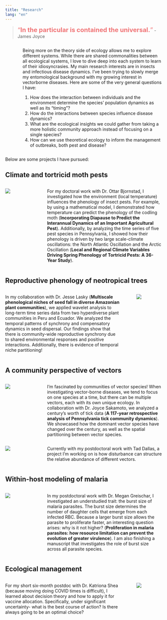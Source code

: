 ```yaml
---
title: "Research"
lang: "en"
---
```


> <q style="font-size: 20px;color:#f07375">**In the particular is contained the universal.**</q> - James Joyce

:::::: columns
::: {.column width="2%"}
:::

::: {.column width="1%"}
:::

::: {.column width="97%"}
Being more on the theory side of ecology allows me to explore different systems. While there are shared commonalities between all ecological systems, I love to dive deep into each system to learn of their idiosyncrasies. My main research interests are in insects and infectious disease dynamics. I've been trying to slowly merge my entomological background with my growing interest in vectorborne diseases. Here are some of the very general questions I have:

1.  How does the interaction between individuals and the environment determine the species' population dynamics as well as its "timing"?
2.  How do the interactions between species influence disease dynamics?
3.  What are the ecological insights we could gather from taking a more holistic community approach instead of focusing on a single species?
4.  How can we use theoretical ecology to inform the management of outbreaks, both pest and disease?
:::
::::::

Below are some projects I have pursued:

## Climate and tortricid moth pests

:::::: columns
::: {.column width="18%"}
![](media/moth_pic.png)
:::

::: {.column width="2%"}
:::

::: {.column width="80%"}
For my doctoral work with Dr. Ottar Bjornstad, I investigated how the environment (local temperature) influences the phenology of insect pests. For example, by using a mathematical model, I demonstrated how temperature can predict the phenology of the codling moth (**Incorporating Diapause to Predict the Interannual Dynamics of an Important Agricultural Pest**). Additionally, by analyzing the time series of five pest species in Pennsylvania, I showed how their phenology is driven by two large scale-climate oscillations: the North Atlantic Oscillation and the Arctic Oscillation (**Local and Regional Climate Variables Driving Spring Phenology of Tortricid Pests: A 36-Year Study**).
:::
::::::

## Reproductive phenology of neotropical trees

:::::: columns



::: {.column width="80%"}
In my collaboration with Dr. Jesse Lasky (**Multiscale phenological niches of seed fall in diverse Amazonian plant communities**), we applied wavelet analysis to long-term time series data from two hyperdiverse plant communities in Peru and Ecuador. We analyzed the temporal patterns of synchrony and compensatory dynamics in seed dispersal. Our findings show that there is community-wide reproductive synchrony due to shared environmental responses and positive interactions. Additionally, there is evidence of temporal niche partitioning!
:::

::: {.column width="2%"}
:::

::: {.column width="18%"}
![](media/plant_pic.png)
:::
::::::

## A community perspective of vectors

:::::: columns
::: {.column width="18%"}
![](media/tick_pic.png)
:::

::: {.column width="2%"}
:::

::: {.column width="80%"}
I'm fascinated by communities of vector species! When investigating vector-borne diseases, we tend to focus on one species at a time, but there can be multiple vectors, each with its own unique ecology. In collaboration with Dr. Joyce Sakamoto, we analyzed a century's worth of tick data (**A 117-year retrospective analysis of Pennsylvania tick community dynamics**). We showcased how the dominant vector species have changed over the century, as well as the spatial partitioning between vector species.
:::
::::::

:::::: columns


::: {.column width="18%"}
![](media/triatomine_pic.png)
:::



::: {.column width="2%"}
:::
::: {.column width="80%"}
Currently with my postdoctoral work with Tad Dallas, a project I'm working on is how disturbance can structure the relative abundance of different vectors.
:::



::::::

## Within-host modeling of malaria

:::::: columns
::: {.column width="18%"}
![](media/malaria_pic.png)
:::

::: {.column width="2%"}
:::

::: {.column width="80%"}
In my postdoctoral work with Dr. Megan Greischar, I investigated an understudied trait: the burst size of malaria parasites. The burst size determines the number of daughter cells that emerge from each infected RBC. Because a larger burst size allows the parasite to proliferate faster, an interesting question arises: why is it not higher? (**Proliferation in malaria parasites: how resource limitation can prevent the evolution of greater virulence**). I am also finishing a manuscript that investigates the role of burst size across all parasite species.
:::
::::::

## Ecological management

:::::: columns

::: {.column width="80%"}
For my short six-month postdoc with Dr. Katriona Shea (because moving doing COVID times is difficult), I learned about decision theory and how to apply it for vaccine allocation. Specifically, under significant uncertainty- what is the best course of action? Is there always going to be an optimal choice?
:::

::: {.column width="2%"}
:::



::: {.column width="18%"}
![](media/syringe_pic.png)
:::


::::::

